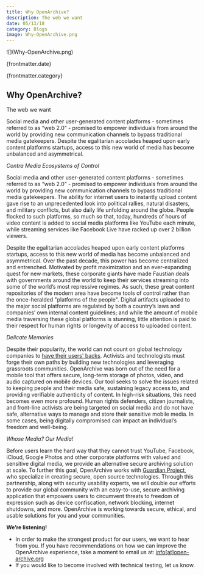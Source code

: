 ```yaml
---
title: Why OpenArchive?
description: The web we want
date: 05/13/18
category: Blogs
image: Why-OpenArchive.png
---
```



<ArticleHeaderSection>
![](Why-OpenArchive.png)

{frontmatter.date}

{frontmatter.category}

## Why OpenArchive?

The web we want

</ArticleHeaderSection>
<ContentSection>
Social media and other user-generated content platforms - sometimes referred to as “web 2.0” - promised to empower individuals from around the world by providing new communication channels to bypass traditional media gatekeepers. Despite the egalitarian accolades heaped upon early content platforms startups, access to this new world of media has become unbalanced and asymmetrical.

_Contra Media Ecosystems of Control_

Social media and other user-generated content platforms - sometimes referred to as “web 2.0” - promised to empower individuals from around the world by providing new communication channels to bypass traditional media gatekeepers. The ability for internet users to instantly upload content gave rise to an unprecedented look into political rallies, natural disasters, and military conflicts, but also daily life unfolding around the globe. People flocked to such platforms, so much so that, today, hundreds of hours of video content is added to social media platforms like YouTube each minute, while streaming services like Facebook Live have racked up over 2 billion viewers.

Despite the egalitarian accolades heaped upon early content platforms startups, access to this new world of media has become unbalanced and asymmetrical. Over the past decade, this power has become centralized and entrenched. Motivated by profit maximization and an ever-expanding quest for new markets, these corporate giants have made Faustian deals with governments around the world to keep their services streaming into some of the world’s most repressive regimes. As such, these great content repositories of the modern area have become tools of control rather than the once-heralded "platforms of the people". Digital artifacts uploaded to the major social platforms are regulated by both a country’s laws and companies’ own internal content guidelines; and while the amount of mobile media traversing these global platforms is stunning, little attention is paid to their respect for human rights or longevity of access to uploaded content.

_Delicate Memories_

Despite their popularity, the world can not count on global technology companies to [have their users' backs](https://www.eff.org/who-has-your-back-2017). Activists and technologists must forge their own paths by building new technologies and leveraging grassroots communities. OpenArchive was born out of the need for a mobile tool that offers secure, long-term storage of photos, video, and audio captured on mobile devices. Our tool seeks to solve the issues related to keeping people and their media safe, sustaining legacy access to, and providing verifiable authenticity of content. In high-risk situations, this need becomes even more profound. Human rights defenders, citizen journalists, and front-line activists are being targeted on social media and do not have safe, alternative ways to manage and store their sensitive mobile media. In some cases, being digitally compromised can impact an individual’s freedom and well-being.

_Whose Media? Our Media!_

Before users learn the hard way that they cannot trust YouTube, Facebook, iCloud, Google Photos and other corporate platforms with valued and sensitive digital media, we provide an alternative secure archiving solution at scale. To further this goal, OpenArchive works with [Guardian Project](https://guardianproject.info), who specialize in creating secure, open source technologies. Through this partnership, along with security usability experts, we will double our efforts to provide our global community with an easy-to-use, secure archiving application that empowers users to circumvent threats to freedom of expression such as device confiscation, network blocking, internet shutdowns, and more. OpenArchive is working towards secure, ethical, and usable solutions for you and your communities.

**We’re listening!**

- In order to make the strongest product for our users, we want to hear from you. If you have recommendations on how we can improve the OpenArchive experience, take a moment to email us at: [info[at]open-archive.org](mailto:info@open-archive.org)
- If you would like to become involved with technical testing, let us know.

</ContentSection>
